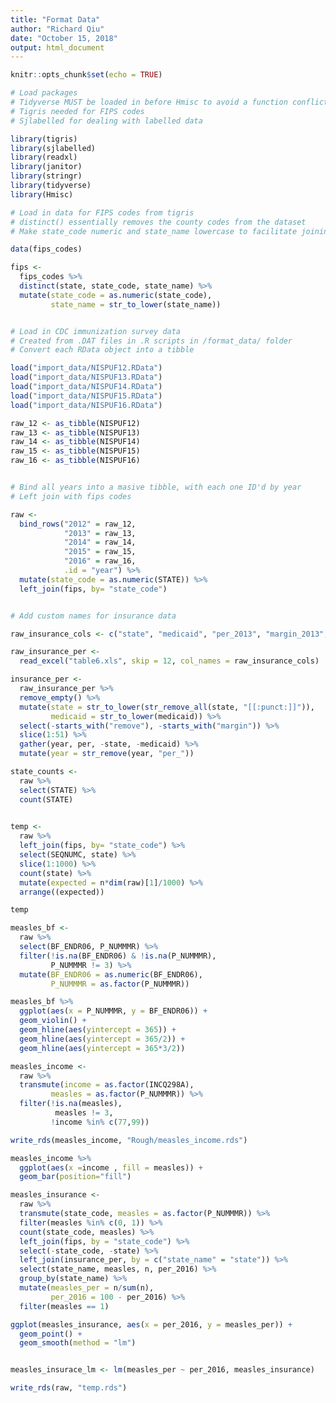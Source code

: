 ```yaml
---
title: "Format Data"
author: "Richard Qiu"
date: "October 15, 2018"
output: html_document
---
```


```r
knitr::opts_chunk$set(echo = TRUE)

# Load packages
# Tidyverse MUST be loaded in before Hmisc to avoid a function conflict with importing the data
# Tigris needed for FIPS codes
# Sjlabelled for dealing with labelled data

library(tigris)
library(sjlabelled)
library(readxl)
library(janitor)
library(stringr)
library(tidyverse)
library(Hmisc)

# Load in data for FIPS codes from tigris
# distinct() essentially removes the county codes from the dataset
# Make state_code numeric and state_name lowercase to facilitate joining with other data

data(fips_codes)

fips <- 
  fips_codes %>% 
  distinct(state, state_code, state_name) %>%
  mutate(state_code = as.numeric(state_code),
         state_name = str_to_lower(state_name))


# Load in CDC immunization survey data
# Created from .DAT files in .R scripts in /format_data/ folder
# Convert each RData object into a tibble

load("import_data/NISPUF12.RData")
load("import_data/NISPUF13.RData")
load("import_data/NISPUF14.RData")
load("import_data/NISPUF15.RData")
load("import_data/NISPUF16.RData")

raw_12 <- as_tibble(NISPUF12)
raw_13 <- as_tibble(NISPUF13)
raw_14 <- as_tibble(NISPUF14)
raw_15 <- as_tibble(NISPUF15)
raw_16 <- as_tibble(NISPUF16)


# Bind all years into a masive tibble, with each one ID'd by year
# Left join with fips codes

raw <- 
  bind_rows("2012" = raw_12,
            "2013" = raw_13,
            "2014" = raw_14,
            "2015" = raw_15,
            "2016" = raw_16,
            .id = "year") %>% 
  mutate(state_code = as.numeric(STATE)) %>% 
  left_join(fips, by= "state_code")


# Add custom names for insurance data

raw_insurance_cols <- c("state", "medicaid", "per_2013", "margin_2013", "per_2014", "margin_2014", "per_2015", "margin_2015", "per_2016", "margin_2016", "remove_1", "remove_2", "remove_3", "remove_4")

raw_insurance_per <- 
  read_excel("table6.xls", skip = 12, col_names = raw_insurance_cols) 

insurance_per <- 
  raw_insurance_per %>% 
  remove_empty() %>% 
  mutate(state = str_to_lower(str_remove_all(state, "[[:punct:]]")),
         medicaid = str_to_lower(medicaid)) %>% 
  select(-starts_with("remove"), -starts_with("margin")) %>% 
  slice(1:51) %>% 
  gather(year, per, -state, -medicaid) %>% 
  mutate(year = str_remove(year, "per_"))
```



```r
state_counts <-
  raw %>% 
  select(STATE) %>% 
  count(STATE)
  

```



```r

temp <-
  raw %>%
  left_join(fips, by= "state_code") %>% 
  select(SEQNUMC, state) %>%
  slice(1:1000) %>%
  count(state) %>%
  mutate(expected = n*dim(raw)[1]/1000) %>% 
  arrange((expected))

temp
```

```r
measles_bf <-
  raw %>%
  select(BF_ENDR06, P_NUMMMR) %>% 
  filter(!is.na(BF_ENDR06) & !is.na(P_NUMMMR),
         P_NUMMMR != 3) %>% 
  mutate(BF_ENDR06 = as.numeric(BF_ENDR06),
         P_NUMMMR = as.factor(P_NUMMMR))

measles_bf %>% 
  ggplot(aes(x = P_NUMMMR, y = BF_ENDR06)) +
  geom_violin() + 
  geom_hline(aes(yintercept = 365)) +
  geom_hline(aes(yintercept = 365/2)) +
  geom_hline(aes(yintercept = 365*3/2))

```


```r
measles_income <-
  raw %>% 
  transmute(income = as.factor(INCQ298A),
         measles = as.factor(P_NUMMMR)) %>% 
  filter(!is.na(measles), 
          measles != 3,
         !income %in% c(77,99))

write_rds(measles_income, "Rough/measles_income.rds")

measles_income %>% 
  ggplot(aes(x =income , fill = measles)) +
  geom_bar(position="fill")
```

```r
measles_insurance <-
  raw %>% 
  transmute(state_code, measles = as.factor(P_NUMMMR)) %>% 
  filter(measles %in% c(0, 1)) %>% 
  count(state_code, measles) %>% 
  left_join(fips, by = "state_code") %>% 
  select(-state_code, -state) %>% 
  left_join(insurance_per, by = c("state_name" = "state")) %>% 
  select(state_name, measles, n, per_2016) %>% 
  group_by(state_name) %>% 
  mutate(measles_per = n/sum(n),
         per_2016 = 100 - per_2016) %>% 
  filter(measles == 1)

ggplot(measles_insurance, aes(x = per_2016, y = measles_per)) +
  geom_point() +
  geom_smooth(method = "lm")


measles_insurace_lm <- lm(measles_per ~ per_2016, measles_insurance)
```


```r
write_rds(raw, "temp.rds")

```




